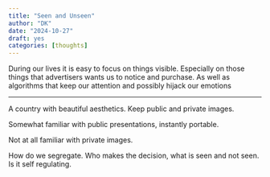 ```yaml
---
title: "Seen and Unseen"
author: "DK"
date: "2024-10-27"
draft: yes
categories: [thoughts]
---
```


During our lives it is easy to focus on things visible.
Especially on those things that advertisers wants us to notice and purchase.
As well as algorithms that keep our attention and possibly hijack our emotions

---

A country with beautiful aesthetics.
Keep public and private images.

Somewhat familiar with public presentations, instantly portable.

Not at all familiar with private images.

How do we segregate.
Who makes the decision, what is seen and not seen.
Is it self regulating.

